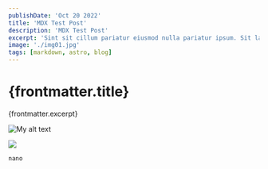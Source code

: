 ```yaml
---
publishDate: 'Oct 20 2022'
title: 'MDX Test Post'
description: 'MDX Test Post'
excerpt: 'Sint sit cillum pariatur eiusmod nulla pariatur ipsum. Sit laborum anim qui mollit tempor pariatur nisi minim dolor. Aliquip et adipisicing sit sit fugiat'
image: './img01.jpg'
tags: [markdown, astro, blog]
---
```



# {frontmatter.title}

{frontmatter.excerpt}

![My alt text](./img01.jpg 'Title of Image')

<Image src="./img01.jpg" />

`nano`
